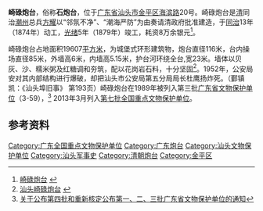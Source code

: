 {{文物保护单位
| 级别 = 全国
| 名称 = 崎碌炮台
| 编号 = 7-1845-5-238
| 分类 = 近现代重要史迹及代表性建筑
| 时代 = [[清朝|清]]
| 所在 = [[汕头市|汕头市]][[金平区|金平区]][[海滨路_(汕头)|海滨路]]20号
| 登录 = 2013年3月
| 图片 = 崎碌炮台国保.jpg
}}
'''崎碌炮台'''，俗称'''石炮台'''，位于[[广东省|广东省]][[汕头市|汕头市]][[金平区|金平区]][[海滨路_(汕头)|海滨路]]20号。崎碌炮台是[[清朝|清]]同治[[潮州|潮州]]总兵[[方耀|方耀]]以“邻氛不净”、“潮海严防”为由奏请清政府批准建造，于[[同治|同治]]13年（1874年）动工，[[光绪|光绪]]5年（1879年）竣工，耗资8万余银元<ref>[http://www.gdjinping.gov.cn/zhuanti/showinfo.aspx?id=1494 崎碌炮台] {{Wayback|url=http://www.gdjinping.gov.cn/zhuanti/showinfo.aspx?id=1494 |date=20160305090216 }}</ref>。

崎碌炮台占地面积19607[[平方米|平方米]]，为城堡式环形建筑物，炮台直径116米，台内操场直径85米，外墙高6米，内墙高5.15米，护台河环绕全台,宽23米。墙体以贝灰、沙、糯米粥及红糖调和夯筑，配以花岗岩石料，十分坚固<ref>[http://cstc.lib.stu.edu.cn/PicLib/qlpt.htm 汕头崎碌炮台] {{webarchive|url=https://web.archive.org/web/20130825213742/http://cstc.lib.stu.edu.cn/PicLib/qlpt.htm |date=2013-08-25 }}</ref>。1952年，公安局安对其内部结构进行爆破，却把汕头市公安局第五分局局长杜鹰扬炸死。（鄞镇凯：《汕头埠旧事》 第193页）崎碌炮台在1989年被列入第三批[[广东省文物保护单位|广东省文物保护单位]]（3-59），<ref>[http://www.meng-tang.com/guji/wenbaodanwei/guangdong.htm 关于公布第四批和重新核定公布第一、二、三批广东省文物保护单位的通知]{{dead link|date=2017年12月 |bot=InternetArchiveBot |fix-attempted=yes }}</ref> 2013年3月列入[[第七批全国重点文物保护单位|第七批全国重点文物保护单位]]。

==参考资料==
{{reflist}}

{{广东全国重点文物保护单位}}
{{全国重点文物保护单位小作品}}
{{DEFAULTSORT:Q}}
[[Category:广东全国重点文物保护单位|Category:广东全国重点文物保护单位]]
[[Category:广东炮台|Category:广东炮台]]
[[Category:汕头文物保护单位|Category:汕头文物保护单位]]
[[Category:汕头军事史|Category:汕头军事史]]
[[Category:清朝炮台|Category:清朝炮台]]
[[Category:金平区|Category:金平区]]